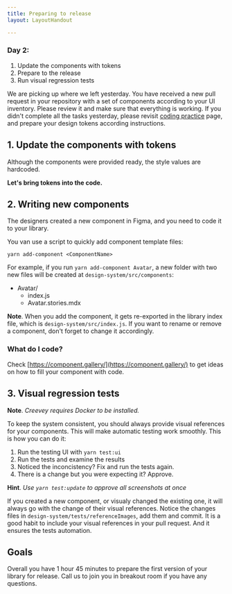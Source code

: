 ```yaml
---
title: Preparing to release
layout: LayoutHandout

---
```


### Day 2:

1. Update the components with tokens
1. Prepare to the release
1. Run visual regression tests


We are picking up where we left yesterday. You have received a new pull request in your repository with a set of components according to your UI inventory. Please review it and make sure that everything is working.
If you didn't complete all the tasks yesterday, please revisit [coding practice](./coding-practice) page, and prepare your design tokens according instructions.

## 1. Update the components with tokens

Although the components were provided ready, the style values are hardcoded. 

**Let's bring tokens into the code.**


## 2. Writing new components

The designers created a new component in Figma, and you need to code it to your library.

You van use a script to quickly add component template files:

```
yarn add-component <ComponentName>
```

For example, if you run `yarn add-component Avatar`, a new folder with two new files will be created at `design-system/src/components`:

- Avatar/
  - index.js
  - Avatar.stories.mdx

**Note**. When you add the component, it gets re-exported in the library index file,
which is `design-system/src/index.js`. If you want to rename or remove a component,
don't forget to change it accordingly.

### What do I code?
Check [https://component.gallery/](https://component.gallery/) to get ideas on how to fill your
component with code.

## 3. Visual regression tests

**Note**. *Creevey requires Docker to be installed.*

To keep the system consistent, you should always provide visual references for your
components. This will make automatic testing work smoothly. This is how
you can do it:

1. Run the testing UI with `yarn test:ui`
2. Run the tests and examine the results
1. Noticed the inconcistency? Fix and run the tests again.
2. There is a change but you were expecting it? Approve.
 
**Hint**. *Use `yarn test:update` to approve all screenshots at once*


If you created a new component, or visualy changed the existing one, it
will always go with the change of their visual references. Notice the changes
files in `design-system/tests/referenceImages`, add them and commit. It is
a good habit to include your visual references in your pull request. And it
ensures the tests automation.

## Goals

Overall you have 1 hour 45 minutes to prepare the first version of your library for release. Call us to join you in breakout room if you have any questions. 
